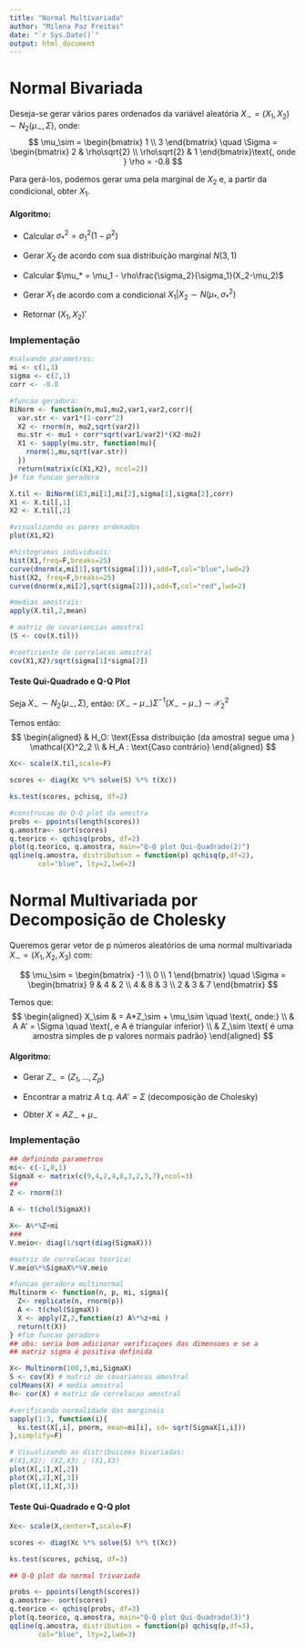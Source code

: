```yaml
---
title: "Normal Multivariada"
author: "Milena Paz Freitas"
date: "`r Sys.Date()`"
output: html_document
---
```


# Normal Bivariada

Deseja-se gerar vários pares ordenados da variável aleatória $X_\sim = (X_1,X_2) \sim N_2(\mu_\sim,\Sigma)$, onde:
$$
\mu_\sim = \begin{bmatrix}
  1 \\ 3
\end{bmatrix}
\quad \Sigma = \begin{bmatrix}
2 & \rho\sqrt{2} \\
\rho\sqrt{2} & 1
\end{bmatrix}\text{, onde } \rho = -0.8
$$

Para gerá-los, podemos gerar uma pela marginal de $X_2$ e, a partir da condicional, obter $X_1$.

#### Algoritmo:

 - Calcular $\sigma^2_* = \sigma^2_1(1-\rho^2)$
 
 - Gerar $X_2$ de acordo com sua distribuição marginal $N(3,1)$
 
 - Calcular $\mu_*  = \mu_1 - \rho\frac{\sigma_2}{\sigma_1}(X_2-\mu_2)$
 
 - Gerar $X_1$ de acordo com a condicional $X_1|X_2 \sim N(\mu_*,\sigma^2_*)$
 
 - Retornar $(X_1,X_2)'$



### Implementação

```r
#salvando parametros:
mi <- c(1,3)
sigma <- c(2,1)
corr <- -0.8

#funcao geradora:
BiNorm <- function(n,mu1,mu2,var1,var2,corr){
  var.str <- var1*(1-corr^2)
  X2 <- rnorm(n, mu2,sqrt(var2))
  mu.str <- mu1 + corr*sqrt(var1/var2)*(X2-mu2)
  X1 <- sapply(mu.str, function(mu){
    rnorm(1,mu,sqrt(var.str))
  })
  return(matrix(c(X1,X2), ncol=2))
}# fim funcao geradora

X.til <- BiNorm(1E3,mi[1],mi[2],sigma[1],sigma[2],corr)
X1 <- X.til[,1]
X2 <- X.til[,2]
```

```r
#visualizando os pares ordenados
plot(X1,X2)

#histogramas individuais:
hist(X1,freq=F,breaks=25)
curve(dnorm(x,mi[1],sqrt(sigma[1])),add=T,col="blue",lwd=2)
hist(X2, freq=F,breaks=25)
curve(dnorm(x,mi[2],sqrt(sigma[2])),add=T,col="red",lwd=2)

#medias amostrais:
apply(X.til,2,mean)

# matriz de covariancias amostral
(S <- cov(X.til))

#coeficiente de correlacao amostral
cov(X1,X2)/sqrt(sigma[1]*sigma[2])
```

#### Teste Qui-Quadrado e Q-Q Plot
Seja $X_\sim \sim N_2(\mu_\sim,\Sigma)$, então: $(X_\sim - \mu_\sim) \Sigma^{-1} (X_\sim - \mu_\sim) \sim \mathcal{X}^2_2$

Temos então:
$$
\begin{aligned}
& H_O: \text{Essa distribuição (da amostra) segue uma } \mathcal{X}^2_2
\\
& H_A : \text{Caso contrário}
\end{aligned}
$$

```r
Xc<- scale(X.til,scale=F)

scores <- diag(Xc %*% solve(S) %*% t(Xc))

ks.test(scores, pchisq, df=2)
```


```r
#construcao do Q-Q plot da amostra
probs <- ppoints(length(scores))
q.amostra<- sort(scores)
q.teorico <- qchisq(probs, df=2)
plot(q.teorico, q.amostra, main="Q-Q plot Qui-Quadrado(2)")
qqline(q.amostra, distribution = function(p) qchisq(p,df=2),
       col="blue", lty=2,lwd=3)
```

# Normal Multivariada por Decomposição de Cholesky
Queremos gerar vetor de p números aleatórios de uma normal multivariada $X_\sim = (X_1,X_2,X_3)$ com:

$$
\mu_\sim = \begin{bmatrix}
  -1 \\ 0 \\ 1
\end{bmatrix}
\quad \Sigma = \begin{bmatrix}
9 & 4 & 2 \\
4 & 8 & 3 \\
2 & 3 & 7
\end{bmatrix}
$$

Temos que:
$$
\begin{aligned}
X_\sim & = A*Z_\sim + \mu_\sim \quad \text{, onde:}
\\
&  A A' = \Sigma \quad \text{, e A é triangular inferior}
\\
& Z_\sim \text{ é uma amostra simples de p valores normais padrão}
\end{aligned}
$$

#### Algoritmo:

- Gerar $Z_\sim = (Z_1,...,Z_p)$

- Encontrar a matriz $A$ t.q. $A A' = \Sigma$ (decomposição de Cholesky)

- Obter $X = AZ_\sim + \mu_\sim$

### Implementação

```r
## definindo parametros
mi<- c(-1,0,1)
SigmaX <- matrix(c(9,4,2,4,8,3,2,3,7),ncol=3)
##
Z <- rnorm(3)

A <- t(chol(SigmaX))

X<- A%*%Z+mi
###
V.meio<- diag(1/sqrt(diag(SigmaX)))

#matriz de correlacao teorica:
V.meio%*%SigmaX%*%V.meio

#funcao geradora multinormal
Multinorm <- function(n, p, mi, sigma){
  Z<- replicate(n, rnorm(p))
  A <- t(chol(SigmaX))
  X <- apply(Z,2,function(z) A%*%z+mi )
  return(t(X))
} #fim funcao geradora
## obs: seria bom adicionar verificaçoes das dimensoes e se a
## matriz sigma é positiva definida

X<- Multinorm(100,3,mi,SigmaX)
S <- cov(X) # matriz de covariancas amostral
colMeans(X) # media amostral
R<- cor(X) # matriz de correlacao amostral

#verificando normalidade das marginais
sapply(1:3, function(i){
  ks.test(X[,i], pnorm, mean=mi[i], sd= sqrt(SigmaX[i,i]))
},simplify=F)

# Visualizando as distribuicoes bivariadas:
#(X1,X2); (X2,X3) ; (X1,X3)
plot(X[,1],X[,2])
plot(X[,2],X[,3])
plot(X[,1],X[,3])
```

#### Teste Qui-Quadrado e Q-Q plot

```r

Xc<- scale(X,center=T,scale=F)

scores <- diag(Xc %*% solve(S) %*% t(Xc))

ks.test(scores, pchisq, df=3)

## Q-Q plot da normal trivariada

probs <- ppoints(length(scores))
q.amostra<- sort(scores)
q.teorico <- qchisq(probs, df=3)
plot(q.teorico, q.amostra, main="Q-Q plot Qui-Quadrado(3)")
qqline(q.amostra, distribution = function(p) qchisq(p,df=3),
       col="blue", lty=2,lwd=3)
```


